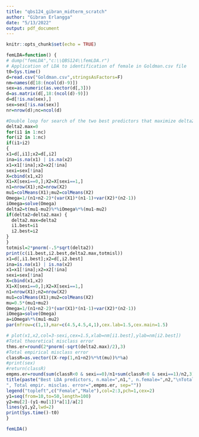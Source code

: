 ```yaml
---
title: "qbs124_gibran_midterm_scratch"
author: "Gibran Erlangga"
date: "5/13/2022"
output: pdf_document
---
```


```r
knitr::opts_chunk$set(echo = TRUE)
```

``` r
femLDA=function() {
# dump("femLDA","c:\\QBS124\\femLDA.r")
# Application of LDA to identification of female in Goldman.csv file 
t0=Sys.time() 
d=read.csv("Goldman.csv",stringsAsFactors=F) 
nm=names(d[18:(ncol(d)-9)])
sex=as.numeric(as.vector(d[,3]))
d=as.matrix(d[,18:(ncol(d)-9)])
d=d[!is.na(sex),]
sex=sex[!is.na(sex)]
nr=nrow(d);nc=ncol(d)

#Double loop for search of the two best predictors that maximize delta2 delta2.max=0
delta2.max=0
for(i1 in 1:nc)
for(i2 in 1:nc)
if(i1>i2)
{
x1=d[,i1];x2=d[,i2] 
ina=is.na(x1) | is.na(x2) 
x1=x1[!ina];x2=x2[!ina] 
sexi=sex[!ina]
X=cbind(x1,x2)
X1=X[sexi==0,];X2=X[sexi==1,] 
n1=nrow(X1);n2=nrow(X2) 
mu1=colMeans(X1);mu2=colMeans(X2) 
Omega=1/(n1+n2-2)*(var(X1)*(n1-1)+var(X2)*(n2-1)) 
iOmega=solve(Omega) 
delta2=t(mu1-mu2)%*%iOmega%*%(mu1-mu2) 
if(delta2>delta2.max) {
  delta2.max=delta2
  i1.best=i1
  i2.best=i2
}
}
totmisl=2*pnorm(-.5*sqrt(delta2)) 
print(c(i1.best,i2.best,delta2.max,totmisl)) 
x1=d[,i1.best];x2=d[,i2.best] 
ina=is.na(x1) | is.na(x2) 
x1=x1[!ina];x2=x2[!ina]
sexi=sex[!ina]
X=cbind(x1,x2)
X1=X[sexi==0,];X2=X[sexi==1,]
n1=nrow(X1);n2=nrow(X2)
mu1=colMeans(X1);mu2=colMeans(X2)
mu=0.5*(mu1+mu2)
Omega=1/(n1+n2-2)*(var(X1)*(n1-1)+var(X2)*(n2-1))
iOmega=solve(Omega)
a=iOmega%*%(mu1-mu2)
par(mfrow=c(1,1),mar=c(4.5,4.5,4,1),cex.lab=1.5,cex.main=1.5) 

# plot(x1,x2,col=3-sexi,cex=1.5,xlab=nm[i1.best],ylab=nm[i2.best])
#Total theoretical misclass error
thms.er=round(2*pnorm(-sqrt(delta2.max)/2),3)
#Total empirical misclass error
classR=as.vector((X-rep(1,n1+n2)%*%t(mu))%*%a)
#print(sex)
#return(classR)
empms.er=round(sum(classR<0 & sexi==0)/n1+sum(classR<0 & sexi==1)/n2,3)
title(paste("Best LDA predictors, n.male=",n1,", n.female=",n2,"\nTotal theoretical miscl. error=",thms.er,
", Total empir. misclas. error=",empms.er, sep="")) 
legend("topleft",c("Female","Male"),col=2:3,pch=1,cex=2) 
y1=seq(from=10,to=50,length=100) 
y2=mu[2]-(y1-mu[1])*a[1]/a[2]
lines(y1,y2,lwd=2) 
print(Sys.time()-t0) 
}

femLDA()
```
